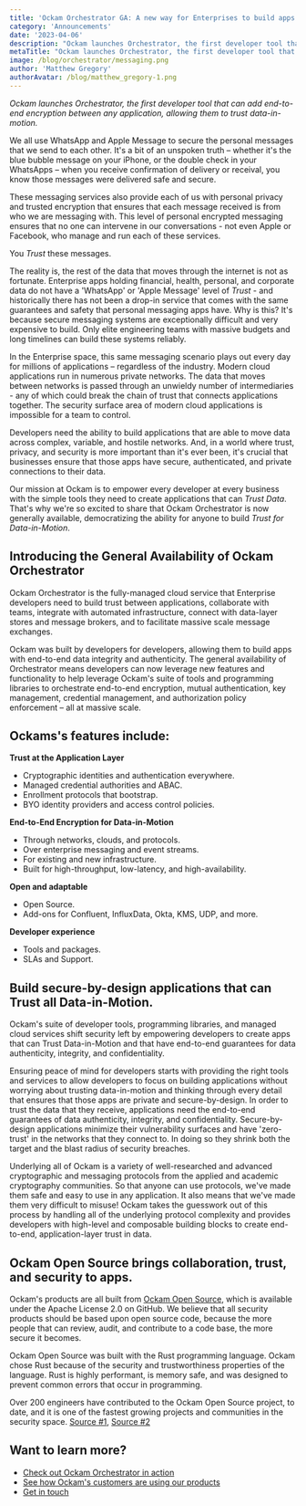```yaml
---
title: 'Ockam Orchestrator GA: A new way for Enterprises to build apps that can Trust Data-in-Motion'
category: 'Announcements'
date: '2023-04-06'
description: "Ockam launches Orchestrator, the first developer tool that can add end-to-end encryption between any application, allowing them to trust data-in-motion."
metaTitle: "Ockam launches Orchestrator, the first developer tool that can add end-to-end encryption between any application, allowing them to trust data-in-motion."
image: /blog/orchestrator/messaging.png
author: 'Matthew Gregory'
authorAvatar: /blog/matthew_gregory-1.png
---
```


*Ockam launches Orchestrator, the first developer tool that can add end-to-end encryption between any application, allowing them to trust data-in-motion.*
 
We all use WhatsApp and Apple Message to secure the personal messages that we send to each other. It\'s a bit of an unspoken truth – whether it\'s the blue bubble message on your iPhone, or the double check in your WhatsApps – when you receive confirmation of delivery or receival, you know those messages were delivered safe and secure. 

These messaging services also provide each of us with personal privacy and trusted encryption that ensures that each message received is from who we are messaging with. This level of personal encrypted messaging ensures that no one can intervene in our conversations - not even Apple or Facebook, who manage and run each of these services.

You *Trust* these messages.

The reality is, the rest of the data that moves through the internet is not as fortunate. Enterprise apps holding financial, health, personal, and corporate data do not have a \'WhatsApp\' or \'Apple Message\' level of *Trust* - and historically there has not been a drop-in service that comes with the same guarantees and safety that personal messaging apps have. Why is this? It\'s because secure messaging systems are exceptionally difficult and very expensive to build. Only elite engineering teams with massive budgets and long timelines can build these systems reliably. 

In the Enterprise space, this same messaging scenario plays out every day for millions of applications – regardless of the industry. Modern cloud applications run in numerous private networks. The data that moves between networks is passed through an unwieldy number of intermediaries - any of which could break the chain of trust that connects applications together. The security surface area of modern cloud applications is impossible for a team to control.  

Developers need the ability to build applications that are able to move data across complex, variable, and hostile networks. And, in a world where trust, privacy, and security is more important than it\'s ever been, it\'s crucial that businesses ensure that those apps have secure, authenticated, and private connections to their data. 

Our mission at Ockam is to empower every developer at every business with the simple tools they need to create applications that can *Trust Data*. That\'s why we\'re so excited to share that Ockam Orchestrator is now generally available, democratizing the ability for anyone to build *Trust for Data-in-Motion*. 

## Introducing the General Availability of Ockam Orchestrator 

Ockam Orchestrator is the fully-managed cloud service that Enterprise developers need to build trust between applications, collaborate with teams, integrate with automated infrastructure, connect with data-layer stores and message brokers, and to facilitate massive scale message exchanges.

Ockam was built by developers for developers, allowing them to build apps with end-to-end data integrity and authenticity. The general availability of Orchestrator means developers can now leverage new features and functionality to help leverage Ockam\'s suite of tools and programming libraries to orchestrate end-to-end encryption, mutual authentication, key management, credential management, and authorization policy enforcement – all at massive scale.

## Ockams\'s features include:

**Trust at the Application Layer** 
* Cryptographic identities and authentication everywhere.
* Managed credential authorities and ABAC.
* Enrollment protocols that bootstrap.
* BYO identity providers and access control policies.

**End-to-End Encryption for Data-in-Motion**
* Through networks, clouds, and protocols.
* Over enterprise messaging and event streams.
* For existing and new infrastructure.
* Built for high-throughput, low-latency, and high-availability.

**Open and adaptable**
* Open Source.
* Add-ons for Confluent, InfluxData, Okta, KMS, UDP, and more.

**Developer experience**
* Tools and packages.
* SLAs and Support.

## Build secure-by-design applications that can Trust all Data-in-Motion.

Ockam's suite of developer tools, programming libraries, and managed cloud services shift security left by empowering developers to create apps that can Trust Data-in-Motion and that have end-to-end guarantees for data authenticity, integrity, and confidentiality. 

Ensuring peace of mind for developers starts with providing the right tools and services to allow developers to focus on building applications without worrying about trusting data-in-motion and thinking through every detail that ensures that those apps are private and secure-by-design. In order to trust the data that they receive, applications need the end-to-end guarantees of data authenticity, integrity, and confidentiality. Secure-by-design applications minimize their vulnerability surfaces and have \'zero-trust\' in the networks that they connect to. In doing so they shrink both the target and the blast radius of security breaches.

Underlying all of Ockam is a variety of well-researched and advanced cryptographic and messaging protocols from the applied and academic cryptography communities. So that anyone can use protocols, we\'ve made them safe and easy to use in any application. It also means that we\'ve made them very difficult to misuse! Ockam takes the guesswork out of this process by handling all of the underlying protocol complexity and provides developers with high-level and composable building blocks to create end-to-end, application-layer trust in data.

## Ockam Open Source brings collaboration, trust, and security to apps.

Ockam\'s products are all built from [Ockam Open Source](https://github.com/build-trust/ockam), which is available under the Apache License 2.0 on GitHub. We believe that all security products should be based upon open source code, because the more people that can review, audit, and contribute to a code base, the more secure it becomes. 

Ockam Open Source was built with the Rust programming language. Ockam chose Rust because of the security and trustworthiness properties of the language. Rust is highly performant, is memory safe, and was designed to prevent common errors that occur in programming.

Over 200 engineers have contributed to the Ockam Open Source project, to date, and it is one of the fastest growing projects and communities in the security space. [Source #1](https://opensourcesecurityindex.io/), [Source #2](https://redpoint.metabaseapp.com/public/dashboard/5e802588-cc2c-489c-a2f3-283d6c3cd298?category=Security)

## Want to learn more?

* [Check out Ockam Orchestrator in action](https://docs.ockam.io/guides/examples)
* [See how Ockam\'s customers are using our products](https://docs.ockam.io/guides/use-cases)
* [Get in touch](https://www.ockam.io/contact/form)

